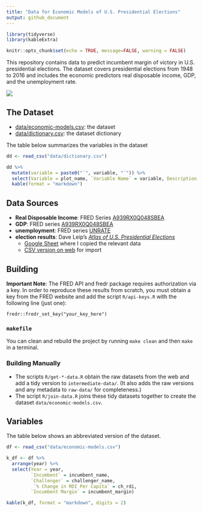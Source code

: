 ```yaml
---
title: "Data for Economic Models of U.S. Presidential Elections"
output: github_document
---
```


```r
library(tidyverse)
library(kableExtra)

knitr::opts_chunk$set(echo = TRUE, message=FALSE, warning = FALSE)
```

This repository contains data to predict incumbent margin of victory in U.S. presidential elections. The dataset covers presidential elections from 1948 to 2016 and includes the economic predictors real disposable income, GDP, and the unemployment rate.

![](example.png)

## The Dataset

- [data/economic-models.csv](data/economic-models.csv): the dataset
- [data/dictionary.csv](data/dictionary.csv): the dataset dictionary 

The table below summarizes the variables in the dataset

```r
dd <- read_csv("data/dictionary.csv") 

dd %>%
  mutate(variable = paste0("`", variable, "`")) %>%
  select(Variable = plot_name, `Variable Name` = variable, Description = description) %>%
  kable(format = "markdown")

```


## Data Sources

- **Real Disposable Income**: FRED Series [A939RX0Q048SBEA](https://fred.stlouisfed.org/series/A939RX0Q048SBEA)
- **GDP**: FRED series [A939RX0Q048SBEA](https://fred.stlouisfed.org/series/A939RX0Q048SBEA)
- **unemployment**: FRED series [UNRATE](https://fred.stlouisfed.org/series/UNRATE)
- **election results**: Dave Leip's [*Atlas of U.S. Presidential Elections*](https://uselectionatlas.org/RESULTS/)
   - [Google Sheet](https://docs.google.com/spreadsheets/d/1Am1cZb9qJXjupfDxVDS0dmhGXb6RgNYONV14NOr8C3E/edit#gid=0) where I copied the relevant data
   - [CSV version on web](https://docs.google.com/spreadsheets/d/e/2PACX-1vS0RH-GoRJ7EVcPdLSYvUzLXwxyZGhfIvgOwjDdih4yM8mHJ4Fmz_7ADP43EsQHLq8AawXfJd7XgiOs/pub?gid=0&single=true&output=csv) for import
   
## Building

**Important Note**: The FRED API and fredr package requires authorization via a key. In order to reproduce these results from scratch, you must obtain a key from the FRED website and add the script `R/api-keys.R` with the following line (just one):

```
fredr::fredr_set_key("your_key_here")
```

### `makefile`

You can clean and rebuild the project by running `make clean` and then `make` in a terminal.

### Building Manually

- The scripts `R/get-*-data.R` obtain the raw datasets from the web and add a tidy version to `intermediate-data/`. (It also adds the raw versions and any metadata to `raw-data/` for completeness.)
- The script `R/join-data.R` joins these tidy datasets together to create the dataset `data/economic-models.csv`.


## Variables

The table below shows an abbreviated version of the dataset.

```r
df <- read_csv("data/economic-models.csv") 

k_df <- df %>%
  arrange(year) %>%
  select(Year = year, 
         `Incumbent` = incumbent_name,
         `Challenger` = challenger_name,
          `% Change in RDI Per Capita` = ch_rdi,
         `Incumbent Margin` = incumbent_margin)

kable(k_df, format = "markdown", digits = 2)
```
